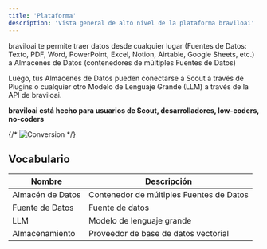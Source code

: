 ```yaml
---
title: 'Plataforma'
description: 'Vista general de alto nivel de la plataforma braviloai'
---
```


braviloai te permite traer datos desde cualquier lugar (Fuentes de Datos: Texto, PDF, Word, PowerPoint, Excel, Notion, Airtable, Google Sheets, etc.) a Almacenes de Datos (contenedores de múltiples Fuentes de Datos)

Luego, tus Almacenes de Datos pueden conectarse a Scout a través de Plugins o cualquier otro Modelo de Lenguaje Grande (LLM) a través de la API de braviloai.

**braviloai está hecho para usuarios de Scout, desarrolladores, low-coders, no-coders**

{/* ![Conversion](/images/chaindesk-overview.png) */}

## Vocabulario

| Nombre      | Descripción                           |
| ----------- | ------------------------------------- |
| Almacén de Datos | Contenedor de múltiples Fuentes de Datos |
| Fuente de Datos   | Fuente de datos                       |
| LLM         | Modelo de lenguaje grande             |
| Almacenamiento    | Proveedor de base de datos vectorial  |
